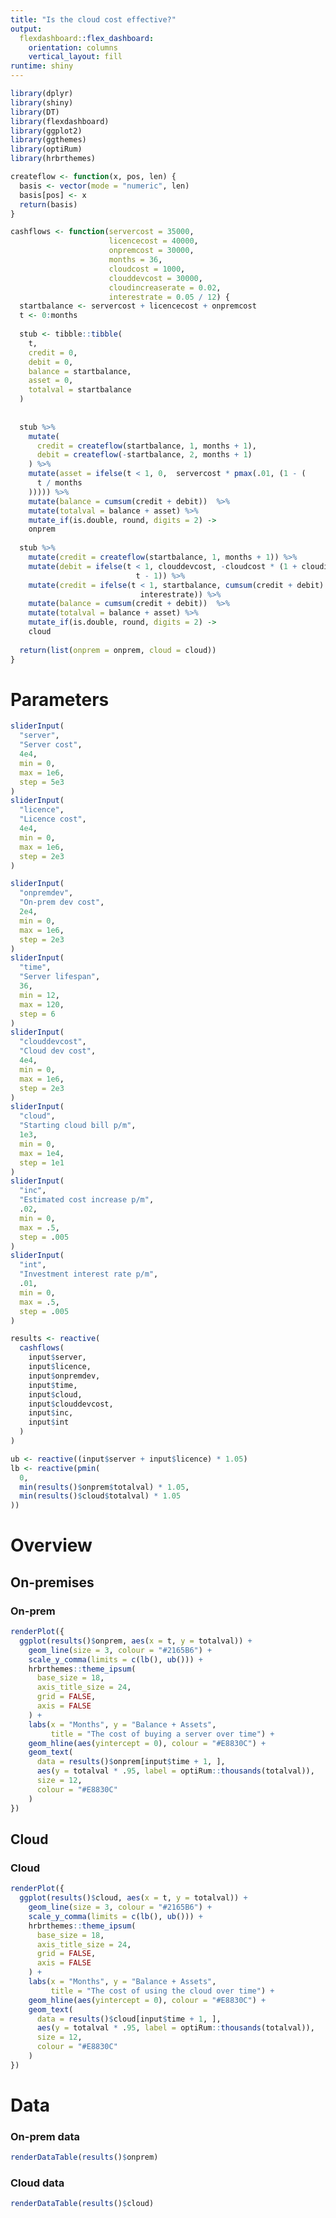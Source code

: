 ```yaml
---
title: "Is the cloud cost effective?"
output: 
  flexdashboard::flex_dashboard:
    orientation: columns
    vertical_layout: fill
runtime: shiny
---
```


```r
library(dplyr)
library(shiny)
library(DT)
library(flexdashboard)
library(ggplot2)
library(ggthemes)
library(optiRum)
library(hrbrthemes)

createflow <- function(x, pos, len) {
  basis <- vector(mode = "numeric", len)
  basis[pos] <- x
  return(basis)
}

cashflows <- function(servercost = 35000,
                      licencecost = 40000,
                      onpremcost = 30000,
                      months = 36,
                      cloudcost = 1000,
                      clouddevcost = 30000,
                      cloudincreaserate = 0.02,
                      interestrate = 0.05 / 12) {
  startbalance <- servercost + licencecost + onpremcost
  t <- 0:months
  
  stub <- tibble::tibble(
    t,
    credit = 0,
    debit = 0,
    balance = startbalance,
    asset = 0,
    totalval = startbalance
  )
  
  
  stub %>%
    mutate(
      credit = createflow(startbalance, 1, months + 1),
      debit = createflow(-startbalance, 2, months + 1)
    ) %>%
    mutate(asset = ifelse(t < 1, 0,  servercost * pmax(.01, (1 - (
      t / months
    ))))) %>%
    mutate(balance = cumsum(credit + debit))  %>%
    mutate(totalval = balance + asset) %>%
    mutate_if(is.double, round, digits = 2) ->
    onprem
  
  stub %>%
    mutate(credit = createflow(startbalance, 1, months + 1)) %>%
    mutate(debit = ifelse(t < 1, clouddevcost, -cloudcost * (1 + cloudincreaserate) ^
                            t - 1)) %>%
    mutate(credit = ifelse(t < 1, startbalance, cumsum(credit + debit) *
                             interestrate)) %>%
    mutate(balance = cumsum(credit + debit))  %>%
    mutate(totalval = balance + asset) %>%
    mutate_if(is.double, round, digits = 2) ->
    cloud
  
  return(list(onprem = onprem, cloud = cloud))
}
```


Parameters {.sidebar}
=====================================

```r
sliderInput(
  "server",
  "Server cost",
  4e4,
  min = 0,
  max = 1e6,
  step = 5e3
)
sliderInput(
  "licence",
  "Licence cost",
  4e4,
  min = 0,
  max = 1e6,
  step = 2e3
)

sliderInput(
  "onpremdev",
  "On-prem dev cost",
  2e4,
  min = 0,
  max = 1e6,
  step = 2e3
)
sliderInput(
  "time",
  "Server lifespan",
  36,
  min = 12,
  max = 120,
  step = 6
)
sliderInput(
  "clouddevcost",
  "Cloud dev cost",
  4e4,
  min = 0,
  max = 1e6,
  step = 2e3
)
sliderInput(
  "cloud",
  "Starting cloud bill p/m",
  1e3,
  min = 0,
  max = 1e4,
  step = 1e1
)
sliderInput(
  "inc",
  "Estimated cost increase p/m",
  .02,
  min = 0,
  max = .5,
  step = .005
)
sliderInput(
  "int",
  "Investment interest rate p/m",
  .01,
  min = 0,
  max = .5,
  step = .005
)
```



```r
results <- reactive(
  cashflows(
    input$server,
    input$licence,
    input$onpremdev,
    input$time,
    input$cloud,
    input$clouddevcost,
    input$inc,
    input$int
  )
)

ub <- reactive((input$server + input$licence) * 1.05)
lb <- reactive(pmin(
  0,
  min(results()$onprem$totalval) * 1.05,
  min(results()$cloud$totalval) * 1.05
))
```


Overview
=====================================  

On-premises 
-----------------------------------------------------------------------
### On-prem

```r
renderPlot({
  ggplot(results()$onprem, aes(x = t, y = totalval)) +
    geom_line(size = 3, colour = "#2165B6") +
    scale_y_comma(limits = c(lb(), ub())) +
    hrbrthemes::theme_ipsum(
      base_size = 18,
      axis_title_size = 24,
      grid = FALSE,
      axis = FALSE
    ) +
    labs(x = "Months", y = "Balance + Assets",
         title = "The cost of buying a server over time") +
    geom_hline(aes(yintercept = 0), colour = "#E8830C") +
    geom_text(
      data = results()$onprem[input$time + 1, ],
      aes(y = totalval * .95, label = optiRum::thousands(totalval)),
      size = 12,
      colour = "#E8830C"
    )
})
```


Cloud
-----------------------------------------------------------------------
### Cloud
```r
renderPlot({
  ggplot(results()$cloud, aes(x = t, y = totalval)) +
    geom_line(size = 3, colour = "#2165B6") +
    scale_y_comma(limits = c(lb(), ub())) +
    hrbrthemes::theme_ipsum(
      base_size = 18,
      axis_title_size = 24,
      grid = FALSE,
      axis = FALSE
    ) +
    labs(x = "Months", y = "Balance + Assets",
         title = "The cost of using the cloud over time") +
    geom_hline(aes(yintercept = 0), colour = "#E8830C") +
    geom_text(
      data = results()$cloud[input$time + 1, ],
      aes(y = totalval * .95, label = optiRum::thousands(totalval)),
      size = 12,
      colour = "#E8830C"
    )
})
```


Data
=====================================  

### On-prem data
```r
renderDataTable(results()$onprem)
```

### Cloud data
```r
renderDataTable(results()$cloud)
```
